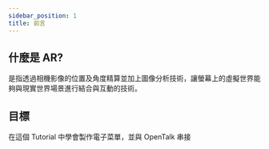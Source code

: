 ```yaml
---
sidebar_position: 1
title: 前言
---
```


## 什麼是 AR?
是指透過相機影像的位置及角度精算並加上圖像分析技術，讓螢幕上的虛擬世界能夠與現實世界場景進行結合與互動的技術。

## 目標
在這個 Tutorial 中學會製作電子菜單，並與 OpenTalk 串接

